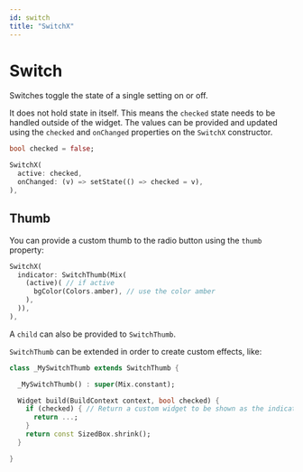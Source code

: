 ```yaml
---
id: switch
title: "SwitchX"
---
```


# Switch

Switches toggle the state of a single setting on or off.

It does not hold state in itself. This means the `checked` state needs to
be handled outside of the widget. The values can be provided and updated
using the `checked` and `onChanged` properties on the `SwitchX` constructor.

```dart
bool checked = false;

SwitchX(
  active: checked,
  onChanged: (v) => setState(() => checked = v),
),
```

## Thumb

You can provide a custom thumb to the radio button using the `thumb`
property:

```dart
SwitchX(
  indicator: SwitchThumb(Mix(
    (active)( // if active
      bgColor(Colors.amber), // use the color amber
    ),
  )),
),
```

A `child` can also be provided to `SwitchThumb`.

`SwitchThumb` can be extended in order to create custom effects, like:

```dart
class _MySwitchThumb extends SwitchThumb {

  _MySwitchThumb() : super(Mix.constant);

  Widget build(BuildContext context, bool checked) {
    if (checked) { // Return a custom widget to be shown as the indicator
      return ...;
    }
    return const SizedBox.shrink();
  }

}
```

